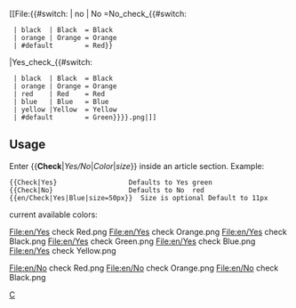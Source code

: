 

<includeonly>
[[File:{{#switch: {{{1|}}} | no | No =No_check_{{#switch: {{{2|}}} 
  | black  | Black  = Black 
  | orange | Orange = Orange 
  | #default        = Red}}
|Yes_check_{{#switch: {{{2|}}} 
  | black  | Black  = Black 
  | orange | Orange = Orange 
  | red    | Red    = Red 
  | blue   | Blue   = Blue 
  | yellow |Yellow  = Yellow
  | #default        = Green}}}}.png|{{{size|11px}}}]]</includeonly><noinclude>

==Usage==
Enter <nowiki>{{</nowiki>'''Check'''|''Yes/No''|''Color''|''size''<nowiki>}}</nowiki> inside an article section. Example:
<pre>
{{Check|Yes}                  Defaults to Yes green
{{Check|No}                   Defaults to No  red
{{en/Check|Yes|Blue|size=50px}}  Size is optional Default to 11px
</pre>

current available colors:

<gallery widths=30px heights=30px perrow=7 caption="Yes check">
File:en/Yes check Red.png
File:en/Yes check Orange.png
File:en/Yes check Black.png
File:en/Yes check Green.png
File:en/Yes check Blue.png
File:en/Yes check Yellow.png
</gallery>

<gallery widths=30px heights=30px perrow=7 caption="No check">
File:en/No check Red.png
File:en/No check Orange.png
File:en/No check Black.png
</gallery>


[[Category:en/Templates|C]]
</noinclude>